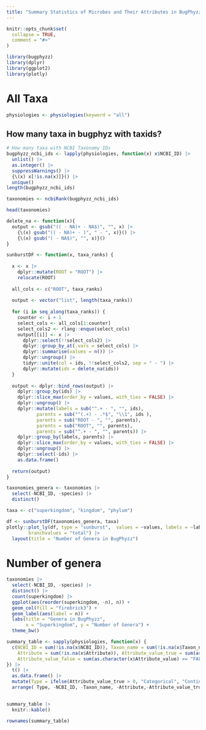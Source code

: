 ```yaml
---
title: "Summary Statistics of Microbes and Their Attributes in BugPhyzz"
---
```


```r
knitr::opts_chunk$set(
  collapse = TRUE,
  comment = "#>"
)
```

```r
library(bugphyzz)
library(dplyr)
library(ggplot2)
library(plotly)
```

# All Taxa

```r
physiologies <- physiologies(keyword = "all")
```

## How many taxa in bugphyz with taxids?

```r
# How many taxa with NCBI Taxonomy IDs
bugphyzz_ncbi_ids <- lapply(physiologies, function(x) x$NCBI_ID) |> 
  unlist() |> 
  as.integer() |> 
  suppressWarnings() |> 
  {\(x) x[!is.na(x)]}() |> 
  unique() 
length(bugphyzz_ncbi_ids)
```

```r
taxonomies <- ncbiRank(bugphyzz_ncbi_ids)

```

```r
head(taxonomies)

```

```r
delete_na <- function(x){ 
  output <- gsub("(( - NA)+ - NA$)", "", x) |> 
    {\(x) gsub("(( - NA)+ - )", " - ", x)}() |> 
    {\(x) gsub("( - NA$)", "", x)}()
}

sunburstDF <- function(x, taxa_ranks) {
  
  x <- x |> 
    dplyr::mutate(ROOT = "ROOT") |> 
    relocate(ROOT)
    
  all_cols <- c("ROOT", taxa_ranks)
  
  output <- vector("list", length(taxa_ranks))
  
  for (i in seq_along(taxa_ranks)) {
    counter <- i + 1 
    select_cols <- all_cols[1:counter]
    select_cols2 <- rlang::enquo(select_cols)
    output[[i]] <- x |> 
      dplyr::select(!!select_cols2) |> 
      dplyr::group_by_at(.vars = select_cols) |> 
      dplyr::summarise(values = n()) |>
      dplyr::ungroup() |> 
      tidyr::unite(col = ids, !!select_cols2, sep = " - ") |> 
      dplyr::mutate(ids = delete_na(ids))
  }
  
  output <- dplyr::bind_rows(output) |> 
    dplyr::group_by(ids) |> 
    dplyr::slice_max(order_by = values, with_ties = FALSE) |> 
    dplyr::ungroup() |> 
    dplyr::mutate(labels = sub("^.+ - ", "", ids),
           parents = sub("^(.+) - .*$", "\\1", ids ),
           parents = sub("ROOT - ", "", parents),
           parents = sub("ROOT", "", parents),
           parents = sub("^.+ - ", "", parents)) |> 
    dplyr::group_by(labels, parents) |> 
    dplyr::slice_max(order_by = values, with_ties = FALSE) |> 
    dplyr::ungroup() |> 
    dplyr::select(-ids) |> 
    as.data.frame()
  
  return(output)
}


```


```r
taxonomies_genera <- taxonomies |> 
  select(-NCBI_ID, -species) |> 
  distinct()

taxa <- c("superkingdom", "kingdom", "phylum")

df <- sunburstDF(taxonomies_genera, taxa)
plotly::plot_ly(df, type = "sunburst",  values = ~values, labels = ~labels, parents = ~parents,
        branchvalues = "total") |> 
  layout(title = "Number of Genera in BugPhyzz")

```

# Number of genera

```r
taxonomies |> 
  select(-NCBI_ID, -species) |> 
  distinct() |> 
  count(superkingdom) |>
  ggplot(aes(reorder(superkingdom, -n), n)) +
  geom_col(fill = "firebrick3") +
  geom_label(aes(label = n)) +
  labs(title = "Genera in BugPhyzz",
       x = "Superkingdom", y = "Number of Genera") +
  theme_bw()
```








```r
summary_table <- sapply(physiologies, function(x) {
  c(NCBI_ID = sum(!is.na(x$NCBI_ID)), Taxon_name = sum(!is.na(x$Taxon_name)), 
    Attribute = sum(!is.na(x$Attribute)), Attribute_value_true = sum(as.character(x$Attribute_value) == "TRUE", na.rm = TRUE),
    Attribute_value_false = sum(as.character(x$Attribute_value) == "FALSE", na.rm = TRUE))
}) |> 
  t() |> 
  as.data.frame() |> 
  mutate(Type = ifelse(Attribute_value_true > 0, "Categorical", "Continuous")) |> 
  arrange( Type, -NCBI_ID, -Taxon_name, -Attribute,-Attribute_value_true)
  
```

```r
summary_table |> 
  knitr::kable()
```

```r
rownames(summary_table)
```




